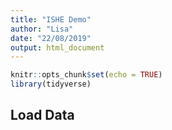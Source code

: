 ```yaml
---
title: "ISHE Demo"
author: "Lisa"
date: "22/08/2019"
output: html_document
---
```


```r
knitr::opts_chunk$set(echo = TRUE)
library(tidyverse)
```

## Load Data



